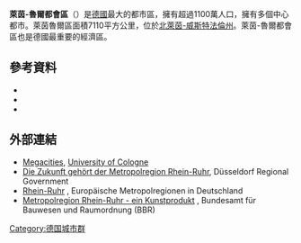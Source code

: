 {{noteTA
|G1=地名
}}
{{Infobox settlement
| name                            = 萊茵-魯爾都會區<br/>Metropolregion Rhein-Ruhr
| native_name                     = <small>''英文: Rhine-Ruhr metropolitan region''</small>
| image_map                       = Rhein-Ruhr-Region-LEP.png
| mapsize                         = 300px
| map_caption                     = 萊茵-魯爾都會區 ''{{link-de|LEP|Landesentwicklungsplan}} [[North_Rhine-Westphalia|NRW]]'', 1995
| image_dot_map                   = 
| dot_mapsize                     = 
| dot_map_captio                  = 
| dot_x                           = 
| dot_y                           = 
| image_map1                      = 
| mapsize1                        = 
| map_caption1                    = 
| subdivision_type                = 國家
| subdivision_name                = {{flag|Germany}}
| subdivision_type1               = [[聯邦州_(德國)|所屬聯邦]]
| subdivision_name1               = {{flag|North Rhine-Westphalia}}
----
<!-- Politics ----------------->| government_footnotes            = 
| government_type                 = 
| established_title               = 
| established_date                = 
| subdivision_type3               = 最大城市
| subdivision_name3               = [[科隆|科隆]]<br />[[杜塞爾多夫|杜塞爾多夫]]<br />[[多特蒙德|多特蒙德]]<br />[[埃森|埃森]]<br />[[杜伊斯堡|杜伊斯堡]]<br />[[波鸿|波琴]]<br />[[伍珀塔尔|烏珀塔爾]]<br />[[波恩|波恩]]
| population_metro                = 10,680,783
| area_metro_km2                  = 7268
| area_metro_sq_mi                = 2806
| population_total                = 
| population_note                 = 
| population_as_of                = 2016年
| population_footnotes            = 
| population_density_metro_km2    = 1,469
| population_density_metro_sq_mi  = 3,806
| timezone                        = [[Central_European_Time|CET]]
| utc_offset                      = +1
| timezone_DST                    = 
| utc_offset_DST                  = 
| latd                            = 
| latm                            = 
| lats                            = 
| latNS                           = 
| longd                           = 
| longm                           = 
| longs                           = 
| longEW                          = 
| elevation_footnotes             = <!--for references: use <ref> </ref> tags-->
| elevation_max_m                 = 494
| elevation_max_ft                = 
| elevation_min_m                 = 20
| elevation_min_ft                = 
| blank1_name_sec1                = Nominal GDP
| blank1_info_sec1                = €335 billion ([[List_of_metropolitan_areas_in_the_European_Union_by_GDP|4th in EU]])
}}

'''萊茵-魯爾都會區'''（{{lang-de|Metropolregion Rhein-Ruhr}}）是[[德国|德國]]最大的都市區，擁有超過1100萬人口，擁有多個中心都市。萊茵魯爾區面積7110平方公里，位於[[北莱茵-威斯特法伦|北萊茵-威斯特法倫州]]。萊茵-魯爾都會區也是德國最重要的經濟區。
==參考資料==
* {{cite book|last=Knapp|first=Wolfgang|title=The Rhine-Ruhr area in transformation: Towards a European metropolitan region?|publisher=European Planning Studies|location=|year=1998|isbn=|page=}}
* {{cite book|last=Dieleman|first=Frans M.|author-link=Frans Dieleman|title=Randstad, Rhine-Ruhr and Flemish diamond as one polynucleated macro-region?|publisher=Blackwell Publishing|year=1998|page=}}
* {{cite book|last=Blotevogel|first=Hans H.|title=The Rhine-Ruhr metropolitan region: Reality and discourse|publisher=European Planning Studies|year=1998|page=}}
==外部連結==
{{Commons category|Rhein-Ruhr}}
* [https://web.archive.org/web/20160213205235/http://www.megacities.uni-koeln.de/ Megacities], [[University_of_Cologne|University of Cologne]]
* [https://archive.is/20130105215247/http://www.brd.nrw.de/BezRegDdorf/hierarchie/themen/Planung_und_Kommunales/Statistische_Daten/m_Die_Zukunft_gehoert_der_Metropolregion.php Die Zukunft gehört der Metropolregion Rhein-Ruhr], Düsseldorf Regional Government
* [http://www.deutsche-metropolregionen.org/mitglieder/rhein-ruhr.html Rhein-Ruhr] {{Wayback|url=http://www.deutsche-metropolregionen.org/mitglieder/rhein-ruhr.html |date=20151019150151 }}, Europäische Metropolregionen in Deutschland
* [http://www.uni-protokolle.de/nachrichten/id/153842/ Metropolregion Rhein-Ruhr - ein Kunstprodukt] {{Wayback|url=http://www.uni-protokolle.de/nachrichten/id/153842/ |date=20151019150151 }}, Bundesamt für Bauwesen und Raumordnung (BBR)
{{德國大都市區}}
[[Category:德国城市群|Category:德国城市群]]